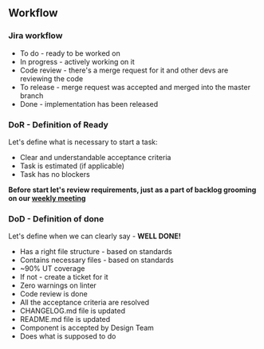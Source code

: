 
<Meta title="Community/How to contribute/4. Workflow" />

## Workflow

### Jira workflow

- To do - ready to be worked on
- In progress - actively working on it
- Code review - there's a merge request for it and other devs are reviewing the code
- To release - merge request was accepted and merged into the master branch
- Done - implementation has been released

### DoR - Definition of Ready

Let's define what is necessary to start a task:

- Clear and understandable acceptance criteria
- Task is estimated (if applicable)
- Task has no blockers

**Before start let's review requirements, just as a part of backlog grooming on our [weekly meeting](https://confluence.8x8.com:8443/pages/viewpage.action?pageId=10685279)**

### DoD - Definition of done

Let's define when we can clearly say - **WELL DONE!**

- Has a right file structure - based on standards
- Contains necessary files - based on standards
- ~90% UT coverage
- If not - create a ticket for it
- Zero warnings on linter
- Code review is done
- All the acceptance criteria are resolved
- CHANGELOG.md file is updated
- README.md file is updated
- Component is accepted by Design Team
- Does what is supposed to do
